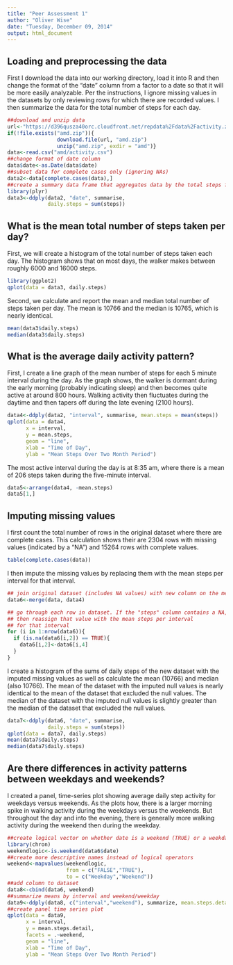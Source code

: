 ```yaml
---
title: "Peer Assessment 1"
author: "Oliver Wise"
date: "Tuesday, December 09, 2014"
output: html_document
---
```

Loading and preprocessing the data
----------------------------------

First I download the data into our working directory, load it into R and then change the format of the "date" column from a factor to a date so that it will be more easily analyzable. Per the instructions, I ignore missing values in the datasets by only reviewing rows for which there are recorded values. I then summarize the data for the total number of steps for each day.

```r
##download and unzip data
url<-"https://d396qusza40orc.cloudfront.net/repdata%2Fdata%2Factivity.zip"
if(!file.exists("amd.zip")){
                download.file(url, "amd.zip")
                unzip("amd.zip", exdir = "amd")}
data<-read.csv("amd/activity.csv")
##change format of date column
data$date<-as.Date(data$date)
##subset data for complete cases only (ignoring NAs)
data2<-data[complete.cases(data),]
##create a summary data frame that aggregates data by the total steps for each day
library(plyr)
data3<-ddply(data2, "date", summarise,
             daily.steps = sum(steps))
```

What is the mean total number of steps taken per day?
----------------------
First, we will create a histogram of the total number of steps taken each day. The histogram shows that on most days, the walker makes between roughly 6000 and 16000 steps.


```r
library(ggplot2)
qplot(data = data3, daily.steps)
```

Second, we calculate and report the mean and median total number of steps taken per day. The mean is 10766 and the median is 10765, which is nearly identical.

```r
mean(data3$daily.steps)
median(data3$daily.steps)
```

What is the average daily activity pattern?
--------------------
First, I create a line graph of the mean number of steps for each 5 minute interval during the day. As the graph shows, the walker is dormant during the early morning (probably indicating sleep) and then becomes quite active at around 800 hours. Walking activity then fluctuates during the daytime and then tapers off during the late evening (2100 hours).

```r
data4<-ddply(data2, "interval", summarise, mean.steps = mean(steps))
qplot(data = data4,
      x = interval,
      y = mean.steps,
      geom = "line",
      xlab = "Time of Day",
      ylab = "Mean Steps Over Two Month Period")
```

The most active interval during the day is at 8:35 am, where there is a mean of 206 steps taken during the five-minute interval.

```r
data5<-arrange(data4, -mean.steps)
data5[1,]
```

Imputing missing values
-----------------------

I first count the total number of rows in the original dataset where there are complete cases. This calculation shows their are 2304 rows with missing values (indicated by a "NA") and 15264 rows with complete values.

```r
table(complete.cases(data))
```

I then impute the missing values by replacing them with the mean steps per interval for that interval. 

```r
## join original dataset (includes NA values) with new column on the mean steps per interval
data6<-merge(data, data4)

## go through each row in dataset. If the "steps" column contains a NA,
## then reassign that value with the mean steps per interval 
## for that interval
for (i in 1:nrow(data6)){
  if (is.na(data6[i,2]) == TRUE){
    data6[i,2]<-data6[i,4]
  }
}
```

I create a histogram of the sums of daily steps of the new dataset with the imputed missing values as well as calculate the mean (10766) and median (also 10766). The mean of the dataset with the imputed null values is nearly identical to the mean of the dataset that excluded the null values. The median of the dataset with the imputed null values is slightly greater than the median of the dataset that excluded the null values.

```r
data7<-ddply(data6, "date", summarise,
             daily.steps = sum(steps))
qplot(data = data7, daily.steps)
mean(data7$daily.steps)
median(data7$daily.steps)
```

Are there differences in activity patterns between weekdays and weekends?
------------------------------------------

I created a panel, time-series plot showing average daily step activity for weekdays versus weekends. As the plots how, there is a larger morning spike in walking activity during the weekdays versus the weekends. But throughout the day and into the evening, there is generally more walking activity during the weekend then during the weekday.


```r
##create logical vector on whether date is a weekend (TRUE) or a weekday (FALSE)
library(chron)
weekendlogic<-is.weekend(data6$date)
##create more descriptive names instead of logical operators
weekend<-mapvalues(weekendlogic, 
                   from = c("FALSE","TRUE"), 
                   to = c("Weekday","Weekend"))
##add column to dataset
data8<-cbind(data6, weekend)
##summarize means by interval and weekend/weekday 
data9<-ddply(data8, c("interval","weekend"), summarize, mean.steps.detail = mean(steps))
##create panel time series plot
qplot(data = data9,
      x = interval,
      y = mean.steps.detail,
      facets = .~weekend,
      geom = "line",
      xlab = "Time of Day",
      ylab = "Mean Steps Over Two Month Period")
```
